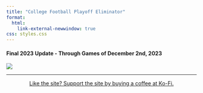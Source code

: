 ```yaml
---
title: "College Football Playoff Eliminator"
format: 
  html:
    link-external-newwindow: true
css: styles.css
---
```


#### Final 2023 Update - Through Games of December 2nd, 2023 {.test}

![](wk13.png)

------------------------------------------------------------------------

::: {style="text-align:center"}
<a href="https://ko-fi.com/stephenhill42026">Like the site? Support the site by buying a coffee at Ko-Fi.</a>
:::
